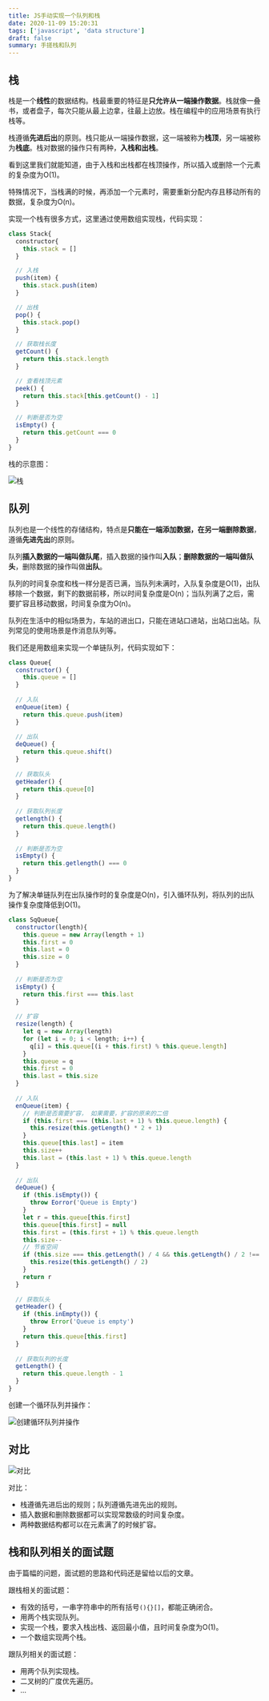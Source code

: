 ```yaml
---
title: JS手动实现一个队列和栈
date: 2020-11-09 15:20:31
tags: ['javascript', 'data structure']
draft: false
summary: 手搓栈和队列
---
```


## 栈

栈是一个**线性**的数据结构。栈最重要的特征是**只允许从一端操作数据**。栈就像一叠书，或者盘子，每次只能从最上边拿，往最上边放。栈在编程中的应用场景有执行栈等。

栈遵循**先进后出**的原则。栈只能从一端操作数据，这一端被称为**栈顶**，另一端被称为**栈底**。栈对数据的操作只有两种，**入栈和出栈**。

看到这里我们就能知道，由于入栈和出栈都在栈顶操作，所以插入或删除一个元素的复杂度为O(1)。

特殊情况下，当栈满的时候，再添加一个元素时，需要重新分配内存且移动所有的数据，复杂度为O(n)。

实现一个栈有很多方式，这里通过使用数组实现栈，代码实现：

``` js
class Stack{
  constructor{
    this.stack = []
  }

  // 入栈
  push(item) {
    this.stack.push(item)
  }

  // 出栈
  pop() {
    this.stack.pop()
  }

  // 获取栈长度
  getCount() {
    return this.stack.length
  }

  // 查看栈顶元素
  peek() {
    return this.stack[this.getCount() - 1]
  }

  // 判断是否为空
  isEmpty() {
    return this.getCount === 0
  }
}
```

栈的示意图：

![栈](/static/JS手动实现一个队列和栈/1.png)

## 队列

队列也是一个线性的存储结构，特点是**只能在一端添加数据，在另一端删除数据**，遵循**先进先出**的原则。

队列**插入数据的一端叫做队尾**，插入数据的操作叫**入队**；**删除数据的一端叫做队头**，删除数据的操作叫做**出队**。

队列的时间复杂度和栈一样分是否已满，当队列未满时，入队复杂度是O(1)，出队移除一个数据，剩下的数据前移，所以时间复杂度是O(n)；当队列满了之后，需要扩容且移动数据，时间复杂度为O(n)。

队列在生活中的相似场景为，车站的进出口，只能在进站口进站，出站口出站。队列常见的使用场景是作消息队列等。

我们还是用数组来实现一个单链队列，代码实现如下：

``` js
class Queue{
  constructor() {
    this.queue = []
  }
  
  // 入队
  enQueue(item) {
    return this.queue.push(item)
  }
    
  // 出队
  deQueue() {
    return this.queue.shift()
  }
    
  // 获取队头
  getHeader() {
    return this.queue[0]
  }
    
  // 获取队列长度
  getlength() {
    return this.queue.length()
  }
    
  // 判断是否为空
  isEmpty() {
    return this.getlength() === 0
  }
}
```

为了解决单链队列在出队操作时的复杂度是O(n)，引入循环队列，将队列的出队操作复杂度降低到O(1)。

``` js
class SqQueue{
  constructor(length){
    this.queue = new Array(length + 1)
    this.first = 0
    this.last = 0
    this.size = 0
  }
    
  // 判断是否为空
  isEmpty() {
    return this.first === this.last
  }
  
  // 扩容
  resize(length) {
    let q = new Array(length)
    for (let i = 0; i < length; i++) {
      q[i] = this.queue[(i + this.first) % this.queue.length]
    }
    this.queue = q
    this.first = 0
    this.last = this.size
  }
    
  // 入队
  enQueue(item) {
    // 判断是否需要扩容， 如果需要，扩容的原来的二倍
    if (this.first === (this.last + 1) % this.queue.length) {
      this.resize(this.getLength() * 2 + 1)
    }
    this.queue[this.last] = item
    this.size++
    this.last = (this.last + 1) % this.queue.length
  }
    
  // 出队
  deQueue() {
    if (this.isEmpty()) {
      throw Eorror('Queue is Empty')
    }
    let r = this.queue[this.first]
    this.queue[this.first] = null
    this.first = (this.first + 1) % this.queue.length
    this.size--
    // 节省空间
    if (this.size === this.getLength() / 4 && this.getLength() / 2 !== 0) {
      this.resize(this.getLength() / 2)
    }
    return r
  }
    
  // 获取队头
  getHeader() {
    if (this.inEmpty()) {
      throw Error('Queue is empty')
    }
    return this.queue[this.first]
  }
    
  // 获取队列的长度
  getLength() {
    return this.queue.length - 1
  }
}
```

创建一个循环队列并操作：

![创建循环队列并操作](/static/JS手动实现一个队列和栈/2.png)

## 对比

![对比](/static/JS手动实现一个队列和栈/3.png)

对比：

- 栈遵循先进后出的规则；队列遵循先进先出的规则。
- 插入数据和删除数据都可以实现常数级的时间复杂度。
- 两种数据结构都可以在元素满了的时候扩容。

## 栈和队列相关的面试题

由于篇幅的问题，面试题的思路和代码还是留给以后的文章。

跟栈相关的面试题：

- 有效的括号，一串字符串中的所有括号`(){}[]`，都能正确闭合。
- 用两个栈实现队列。
- 实现一个栈，要求入栈出栈、返回最小值，且时间复杂度为O(1)。
- 一个数组实现两个栈。

跟队列相关的面试题：

- 用两个队列实现栈。
- 二叉树的广度优先遍历。
- ...


